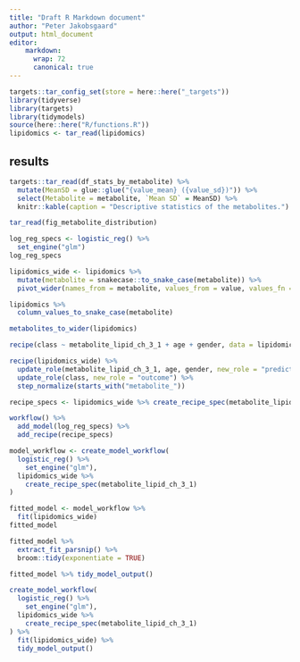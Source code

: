 ```yaml
---
title: "Draft R Markdown document"
author: "Peter Jakobsgaard"
output: html_document
editor:
    markdown: 
      wrap: 72
      canonical: true
---
```


```r
targets::tar_config_set(store = here::here("_targets"))
library(tidyverse)
library(targets)
library(tidymodels)
source(here::here("R/functions.R"))
lipidomics <- tar_read(lipidomics)
```

## results

```r
targets::tar_read(df_stats_by_metabolite) %>%
  mutate(MeanSD = glue::glue("{value_mean} ({value_sd})")) %>%
  select(Metabolite = metabolite, `Mean SD` = MeanSD) %>%
  knitr::kable(caption = "Descriptive statistics of the metabolites.")
```

```r
tar_read(fig_metabolite_distribution)
```

```r
log_reg_specs <- logistic_reg() %>%
  set_engine("glm")
log_reg_specs
```

```r
lipidomics_wide <- lipidomics %>%
  mutate(metabolite = snakecase::to_snake_case(metabolite)) %>%
  pivot_wider(names_from = metabolite, values_from = value, values_fn = mean, names_prefix = "metabolite_")
```

```r
lipidomics %>%
  column_values_to_snake_case(metabolite)
```

```r
metabolites_to_wider(lipidomics)
```

```r
recipe(class ~ metabolite_lipid_ch_3_1 + age + gender, data = lipidomics_wide)
```

```r
recipe(lipidomics_wide) %>%
  update_role(metabolite_lipid_ch_3_1, age, gender, new_role = "predictor") %>%
  update_role(class, new_role = "outcome") %>%
  step_normalize(starts_with("metabolite_"))
```

```r
recipe_specs <- lipidomics_wide %>% create_recipe_spec(metabolite_lipid_ch_3_1)
```

```r
workflow() %>%
  add_model(log_reg_specs) %>%
  add_recipe(recipe_specs)
```

```r
model_workflow <- create_model_workflow(
  logistic_reg() %>%
    set_engine("glm"),
  lipidomics_wide %>%
    create_recipe_spec(metabolite_lipid_ch_3_1)
)
```

```r
fitted_model <- model_workflow %>%
  fit(lipidomics_wide)
fitted_model
```

```r
fitted_model %>%
  extract_fit_parsnip() %>%
  broom::tidy(exponentiate = TRUE)
```

```r
fitted_model %>% tidy_model_output()
```

```r
create_model_workflow(
  logistic_reg() %>%
    set_engine("glm"),
  lipidomics_wide %>%
    create_recipe_spec(metabolite_lipid_ch_3_1)
) %>%
  fit(lipidomics_wide) %>%
  tidy_model_output()
```
